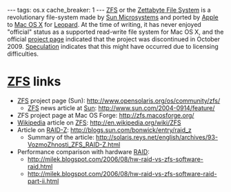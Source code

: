 ---
tags: os.x
cache_breaker: 1
---
[[ZFS]] or the [[Zettabyte File System]] is a revolutionary file-system made by [[Sun Microsystems]] and ported by [[Apple]] to [[Mac OS X]] for [[Leopard]]. At the time of writing, it has never enjoyed "official" status as a supported read-write file system for Mac OS X, and the official [http://zfs.macosforge.org/ project page] indicated that the project was discontinued in October 2009. [http://www.reddit.com/r/programming/comments/9x4sb/zfs_project_on_macosforgecom_officially/ Speculation] indicates that this might have occurred due to licensing difficulties.

= [[ZFS]] links =

* [[ZFS]] project page (Sun): http://www.opensolaris.org/os/community/zfs/
** [[ZFS]] news article at [[Sun]]: http://www.sun.com/2004-0914/feature/ 
* ZFS project page at Mac OS Forge: http://zfs.macosforge.org/
* [[Wikipedia]] article on [[ZFS]]: http://en.wikipedia.org/wiki/ZFS
* Article on [[RAID-Z]]: http://blogs.sun.com/bonwick/entry/raid_z
** Summary of the article: http://solaris.reys.net/english/archives/93-VozmoZhnosti_ZFS_RAID-Z.html
* Performance comparison with hardware [[RAID]]:
** http://milek.blogspot.com/2006/08/hw-raid-vs-zfs-software-raid.html
** http://milek.blogspot.com/2006/08/hw-raid-vs-zfs-software-raid-part-ii.html
